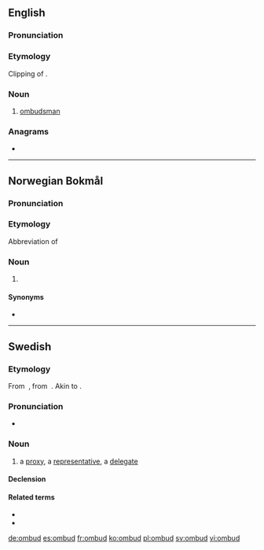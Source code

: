 ==English==

===Pronunciation===
{{rfp|lang=en}}

===Etymology===
Clipping of {{m|en|ombudsman}}.

===Noun===
{{en-noun}}

# {{label|en|informal}} [[ombudsman]]

===Anagrams===
* {{l|en|dumbo}}

----

==Norwegian Bokmål==

===Pronunciation===
{{rfp|lang=nb}}

===Etymology===
Abbreviation of {{m|nb|ombudsmann}}

===Noun===
{{nb-noun-n1}}

# {{l|en|ombudsman}}

====Synonyms====
* {{l|nb|ombudsmann}}

----

==Swedish==

===Etymology===
From {{etyl|gmq-osw|sv}} {{m|gmq-osw|umbuþ}}‚ from {{etyl|non|sv}} {{m|non|umboð}}. Akin to {{compound|om|bud|lang=sv}}.

===Pronunciation===
* {{audio|Sv-ombud.ogg|Audio|lang=sv}}

===Noun===
{{sv-noun|n}}

# a [[proxy]], a [[representative]], a [[delegate]]

====Declension====
{{sv-infl-noun-n-zero}}

====Related terms====
* {{l|sv|fackombud}}
* {{l|sv|ombudsman}}

[[de:ombud]]
[[es:ombud]]
[[fr:ombud]]
[[ko:ombud]]
[[pl:ombud]]
[[sv:ombud]]
[[vi:ombud]]